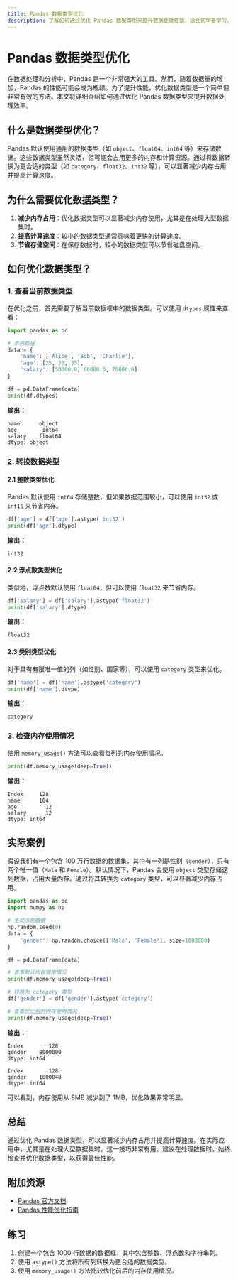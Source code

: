 ```yaml
---
title: Pandas 数据类型优化
description: 了解如何通过优化 Pandas 数据类型来提升数据处理性能，适合初学者学习。
---
```


# Pandas 数据类型优化

在数据处理和分析中，Pandas 是一个非常强大的工具。然而，随着数据量的增加，Pandas 的性能可能会成为瓶颈。为了提升性能，优化数据类型是一个简单但非常有效的方法。本文将详细介绍如何通过优化 Pandas 数据类型来提升数据处理效率。

## 什么是数据类型优化？

Pandas 默认使用通用的数据类型（如 `object`、`float64`、`int64` 等）来存储数据。这些数据类型虽然灵活，但可能会占用更多的内存和计算资源。通过将数据转换为更合适的类型（如 `category`、`float32`、`int32` 等），可以显著减少内存占用并提高计算速度。

## 为什么需要优化数据类型？

1. **减少内存占用**：优化数据类型可以显著减少内存使用，尤其是在处理大型数据集时。
2. **提高计算速度**：较小的数据类型通常意味着更快的计算速度。
3. **节省存储空间**：在保存数据时，较小的数据类型可以节省磁盘空间。

## 如何优化数据类型？

### 1. 查看当前数据类型

在优化之前，首先需要了解当前数据框中的数据类型。可以使用 `dtypes` 属性来查看：

```python
import pandas as pd

# 示例数据
data = {
    'name': ['Alice', 'Bob', 'Charlie'],
    'age': [25, 30, 35],
    'salary': [50000.0, 60000.0, 70000.0]
}

df = pd.DataFrame(data)
print(df.dtypes)
```

**输出：**
```
name      object
age        int64
salary    float64
dtype: object
```

### 2. 转换数据类型

#### 2.1 整数类型优化

Pandas 默认使用 `int64` 存储整数，但如果数据范围较小，可以使用 `int32` 或 `int16` 来节省内存。

```python
df['age'] = df['age'].astype('int32')
print(df['age'].dtype)
```

**输出：**
```
int32
```

#### 2.2 浮点数类型优化

类似地，浮点数默认使用 `float64`，但可以使用 `float32` 来节省内存。

```python
df['salary'] = df['salary'].astype('float32')
print(df['salary'].dtype)
```

**输出：**
```
float32
```

#### 2.3 类别类型优化

对于具有有限唯一值的列（如性别、国家等），可以使用 `category` 类型来优化。

```python
df['name'] = df['name'].astype('category')
print(df['name'].dtype)
```

**输出：**
```
category
```

### 3. 检查内存使用情况

使用 `memory_usage()` 方法可以查看每列的内存使用情况。

```python
print(df.memory_usage(deep=True))
```

**输出：**
```
Index     128
name      104
age         12
salary      12
dtype: int64
```

## 实际案例

假设我们有一个包含 100 万行数据的数据集，其中有一列是性别（`gender`），只有两个唯一值（`Male` 和 `Female`）。默认情况下，Pandas 会使用 `object` 类型存储这列数据，占用大量内存。通过将其转换为 `category` 类型，可以显著减少内存占用。

```python
import pandas as pd
import numpy as np

# 生成示例数据
np.random.seed(0)
data = {
    'gender': np.random.choice(['Male', 'Female'], size=1000000)
}

df = pd.DataFrame(data)

# 查看默认内存使用情况
print(df.memory_usage(deep=True))

# 转换为 category 类型
df['gender'] = df['gender'].astype('category')

# 查看优化后的内存使用情况
print(df.memory_usage(deep=True))
```

**输出：**
```
Index        128
gender    8000000
dtype: int64

Index        128
gender    1000048
dtype: int64
```

可以看到，内存使用从 8MB 减少到了 1MB，优化效果非常明显。

## 总结

通过优化 Pandas 数据类型，可以显著减少内存占用并提高计算速度。在实际应用中，尤其是在处理大型数据集时，这一技巧非常有用。建议在处理数据时，始终检查并优化数据类型，以获得最佳性能。

## 附加资源

- [Pandas 官方文档](https://pandas.pydata.org/pandas-docs/stable/)
- [Pandas 性能优化指南](https://pandas.pydata.org/pandas-docs/stable/user_guide/enhancingperf.html)

## 练习

1. 创建一个包含 1000 行数据的数据框，其中包含整数、浮点数和字符串列。
2. 使用 `astype()` 方法将所有列转换为更合适的数据类型。
3. 使用 `memory_usage()` 方法比较优化前后的内存使用情况。